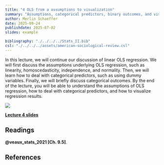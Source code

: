 ```yaml
---
title: "4 OLS from a assumptions to visualization"
summary: "Assumptions, categorical predictors, binary outcomes, and visualization"
author: Merlin Schaeffer
date: 2025-09-24
publishdate: 2025-07-02
slides: example

bibliography: "./../../../Stats_II.bib"
csl: "./../../../assets/american-sociological-review.csl"
---
```


In this lecture, we will continue our discussion of linear OLS regression. We will first discuss the assumptions underlying OLS regression, such as linearity, homoscedasticity, independence, and normality. Then, we will learn how to deal with categorical predictors, such as using dummy variables. Finally, we will briefly discuss categorical outcomes. By the end of the lecture, you will be able to understand the assumptions of OLS regression, how to deal with categorical predictors, and how to visualize regression results.

![](/Lectures/4-OLS-Wisdom/4-OLS-Wisdoms_files/figure-html/Predplot-1.png)

[**Lecture 4 slides**](/Lectures/4-OLS-Wisdom/4-OLS-Wisdoms.html)

## Readings

**@veaux_stats_2021[Ch. 9.5]**.

## References
